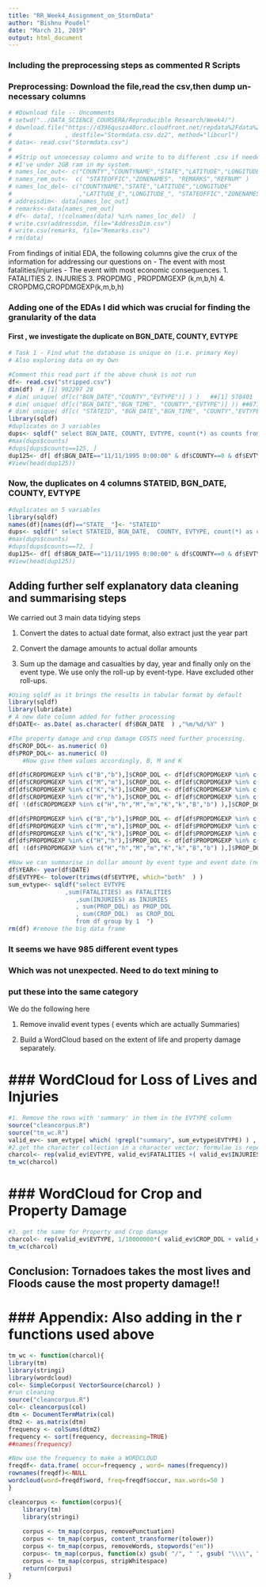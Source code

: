 ```yaml
---
title: "RR_Week4_Assignment_on_StormData"
author: "Bishnu Poudel"
date: "March 21, 2019"
output: html_document
---
```


### Including the preprocessing steps as commented R Scripts

### Preprocessing: Download the file,read the csv,then dump un-necessary columns

```r
# #Download file -- Uncomments
# setwd("../DATA_SCIENCE_COURSERA/Reproducible Research/Week4/")
# download.file("https://d396qusza40orc.cloudfront.net/repdata%2Fdata%2FStormData.csv.bz2"
#               , destfile="Stormdata.csv.dz2", method="libcurl")
# data<- read.csv("Stormdata.csv")
# 
# #Strip out unnecessay columns and write to to different .csv if needed
# #I've under 2GB ram in my system.
# names_loc_out<- c("COUNTY","COUNTYNAME","STATE","LATITUDE","LONGITUDE","LATITUDE_E","LONGITUDE_","REFNUM")
# names_rem_out<-  c( "STATEOFFIC","ZONENAMES", "REMARKS","REFNUM" )
# names_loc_del<- c("COUNTYNAME","STATE","LATITUDE","LONGITUDE"
#                   ,"LATITUDE_E","LONGITUDE_", "STATEOFFIC","ZONENAMES", "REMARKS")
# addressdim<- data[names_loc_out]
# remarks<-data[names_rem_out]
# df<- data[, !(colnames(data) %in% names_loc_del)  ]
# write.csv(addressdim, file="AddressDim.csv")
# write.csv(remarks, file="Remarks.csv")
# rm(data)
```

From findings of initial EDA, the following columns give the crux of the information for addressing our questions on
- The event with most fatalities/injuries 
- The event with most economic consequences.
1. FATALITIES
2. INJURIES 
3. PROPDMG , PROPDMGEXP (k,m,b,h)
4. CROPDMG,CROPDMGEXP(k,m,b,h)

### Adding one of the EDAs I did which was crucial for finding the granularity of the data
#### First , we investigate the duplicate on  BGN_DATE, COUNTY, EVTYPE

```r
# Task 1 - Find what the database is unique on (i.e. primary Key)
# Also exploring data on my Own

#Comment this read part if the above chunk is not run
df<- read.csv("stripped.csv")
dim(df)  # [1] 902297 28
# dim( unique( df[c("BGN_DATE","COUNTY","EVTYPE")] ) )   ##[1] 570401  3
# dim( unique( df[c("BGN_DATE","BGN_TIME", "COUNTY","EVTYPE")] )) ##871125 4
# dim( unique( df[c( "STATEID", "BGN_DATE","BGN_TIME", "COUNTY","EVTYPE")] ) ) ##[1] 873837 5
library(sqldf)
#duplicates on 3 variables
dups<- sqldf(" select BGN_DATE, COUNTY, EVTYPE, count(*) as counts from df group by 1,2,3 having count(*) >1 ")
#max(dups$counts)
#dups[dups$counts==125, ]
dup125<- df[ df$BGN_DATE=="11/11/1995 0:00:00" & df$COUNTY==0 & df$EVTYPE=="HIGH WINDS" , ]
#View(head(dup125))
```

### Now, the duplicates on 4 columns STATEID, BGN_DATE,  COUNTY, EVTYPE

```r
#duplicates on 5 variables
library(sqldf)
names(df)[names(df)=="STATE__"]<- "STATEID"
dups<- sqldf(" select STATEID, BGN_DATE,  COUNTY, EVTYPE, count(*) as counts from df group by 1,2,3 having count(*) >1 ")
#max(dups$counts)
#dups[dups$counts==72, ]
dup125<- df[ df$BGN_DATE=="11/11/1995 0:00:00" & df$COUNTY==0 & df$EVTYPE=="HIGH WINDS" & df$STATEID==51 , ]
#View(head(dup125))
```
 
## Adding further self explanatory data cleaning and summarising steps

We carried out 3 main data tidying steps

1. Convert the dates to actual date format, also extract just the year part

2. Convert the damage amounts to actual dollar amounts

3. Sum up the damage and casualties by day, year and finally only on the event type. We use        only the roll-up by event-type. Have excluded other roll-ups.

```r
#Using sqldf as it brings the results in tabular format by default
library(sqldf)
library(lubridate)
# A new date column added for futher processing
df$DATE<- as.Date( as.character( df$BGN_DATE  ) ,"%m/%d/%Y" )

#The property damage and crop damage COSTS need further processing. 
df$CROP_DOL<- as.numeric( 0)
df$PROP_DOL<- as.numeric( 0)
    #Now give them values accordingly, B, M and K 

df[df$CROPDMGEXP %in% c("B","b"),]$CROP_DOL <- df[df$CROPDMGEXP %in% c("B","b"),]$CROPDMG*1000000000
df[df$CROPDMGEXP %in% c("M","m"),]$CROP_DOL <- df[df$CROPDMGEXP %in% c("M","m"),]$CROPDMG*1000000
df[df$CROPDMGEXP %in% c("K","k"),]$CROP_DOL <- df[df$CROPDMGEXP %in% c("K","k"),]$CROPDMG*1000
df[df$CROPDMGEXP %in% c("H","h"),]$CROP_DOL <- df[df$CROPDMGEXP %in% c("H","h"),]$CROPDMG*100
df[ !(df$CROPDMGEXP %in% c("H","h","M","m","K","k","B","b") ),]$CROP_DOL <- df[!(df$CROPDMGEXP %in% c("H","h","M","m","K","k","B","b") ),]$CROPDMG

df[df$PROPDMGEXP %in% c("B","b"),]$PROP_DOL <- df[df$PROPDMGEXP %in% c("B","b"),]$PROPDMG*1000000000
df[df$PROPDMGEXP %in% c("M","m"),]$PROP_DOL <- df[df$PROPDMGEXP %in% c("M","m"),]$PROPDMG*1000000
df[df$PROPDMGEXP %in% c("K","k"),]$PROP_DOL <- df[df$PROPDMGEXP %in% c("K","k"),]$PROPDMG*1000
df[df$PROPDMGEXP %in% c("H","h"),]$PROP_DOL <- df[df$PROPDMGEXP %in% c("H","h"),]$PROPDMG*100
df[ !(df$PROPDMGEXP %in% c("H","h","M","m","K","k","B","b") ),]$PROP_DOL <- df[!(df$PROPDMGEXP %in% c("H","h","M","m","K","k","B","b") ),]$PROPDMG

#Now we can summarise in dollar amount by event type and event date (not by date here)
df$YEAR<- year(df$DATE)
df$EVTYPE<- tolower(trimws(df$EVTYPE, which="both"  ) )
sum_evtype<- sqldf("select EVTYPE
                ,sum(FATALITIES) as FATALITIES
                   ,sum(INJURIES) as INJURIES 
                   , sum(PROP_DOL) as PROP_DOL
                   , sum(CROP_DOL)  as CROP_DOL
                   from df group by 1  ")
rm(df) #remove the big data frame

```

### It seems we have 985 different event types
### Which was not unexpected. Need to do text mining to 
### put these into the same category

We do the following here

1. Remove invalid event types ( events which are actually Summaries)

2. Build a WordCloud based on the extent of life and property damage separately.

### WordCloud for Loss of Lives and Injuries
===========================================================

```r
#1. Remove the rows with 'summary' in them in the EVTYPE column
source("cleancorpus.R")
source("tm_wc.R")
valid_ev<- sum_evtype[ which( !grepl("summary", sum_evtype$EVTYPE) ) , ]
#2.get the character collection in a character vector; formulae is repeatition
charcol<- rep(valid_ev$EVTYPE, valid_ev$FATALITIES +( valid_ev$INJURIES*0.5 )   )
tm_wc(charcol)
```

### WordCloud for Crop and Property Damage
===========================================================

```r
#3. get the same for Property and Crop damage
charcol<- rep(valid_ev$EVTYPE, 1/10000000*( valid_ev$CROP_DOL + valid_ev$PROP_DOL)   )
tm_wc(charcol)
```


## Conclusion: Tornadoes takes the most lives and Floods cause the most property damage!!

### Appendix: Also adding in the r functions used above
===========================================================

```r
tm_wc <- function(charcol){
library(tm)
library(stringi)
library(wordcloud)
col<- SimpleCorpus( VectorSource(charcol) )
#run cleaning
source("cleancorpus.R")
col<- cleancorpus(col)
dtm <- DocumentTermMatrix(col)
dtm2 <- as.matrix(dtm)
frequency <- colSums(dtm2)
frequency <- sort(frequency, decreasing=TRUE)
##names(frequency)

#Now use the frequency to make a WORDCLOUD
freqdf<- data.frame( occur=frequency , word= names(frequency))
rownames(freqdf)<-NULL
wordcloud(word=freqdf$word, freq=freqdf$occur, max.words=50 )
}

```

```r


cleancorpus <- function(corpus){
    library(tm)
    library(stringi)
    
    corpus <- tm_map(corpus, removePunctuation)
    corpus <- tm_map(corpus, content_transformer(tolower))
    corpus <- tm_map(corpus, removeWords, stopwords("en"))
    corpus<- tm_map(corpus, function(x) gsub( "/", " ", gsub( "\\\\", " ", x) ) )
    corpus <- tm_map(corpus, stripWhitespace)
    return(corpus)
}

```
